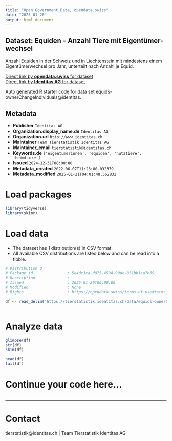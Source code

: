 ```yaml
---
title: "Open Government Data, opendata.swiss"
date: "2025-01-26"
output: html_document
---
```


## Dataset: Equiden - Anzahl Tiere mit Eigentümer-wechsel

Anzahl Equiden in der Schweiz und in Liechtenstein mit mindestens einem Eigentümerwechsel pro Jahr, unterteilt nach Anzahl je Equid.

[Direct link by **opendata.swiss** for dataset](https://opendata.swiss/de/dataset/equiden-anzahl-tiere-mit-eigentumerwechsel)<br>
[Direct link by **Identitas AG** for dataset](https://tierstatistik.identitas.ch/)

Auto generated R starter code for data set equids-ownerChangeIndividuals@identitas.

## Metadata

- **Publisher** `Identitas AG`
- **Organization.display_name.de** `Identitas AG`
- **Organization.url** `http://www.identitas.ch`
- **Maintainer** `Team Tierstatistik Identitas AG`
- **Maintainer_email** `tierstatistik@identitas.ch`
- **Keywords.de** `['eigentumerinnen', 'equiden', 'nutztiere', 'heimtiere']`
- **Issued** `2024-12-31T00:00:00`
- **Metadata_created** `2022-06-07T11:23:00.032379`
- **Metadata_modified** `2025-01-21T04:01:48.562832`


# Load packages

```r

library(tidyverse)
library(skimr)

```

# Load data

-   The dataset has 1 distribution(s) in CSV format.
-   All available CSV distributions are listed below and can be read into a tibble.

```r

# Distribution 0
# Package_id               : 5e4dc3ca-d075-4594-90dc-851bb1ea7b69
# Description              : 
# Issued                   : 2025-01-20T00:00:00
# Modified                 : None
# Rights                   : https://opendata.swiss/terms-of-use#terms_by

df <- read_delim('https://tierstatistik.identitas.ch/data/equids-ownerChangeIndividuals.csv')



```

# Analyze data

```r

glimpse(df)
str(df)
skim(df)

head(df)
tail(df)

```

# Continue your code here...

```r

```

------------------------------------------------------------------------

# Contact

tierstatistik@identitas.ch | Team Tierstatistik Identitas AG
